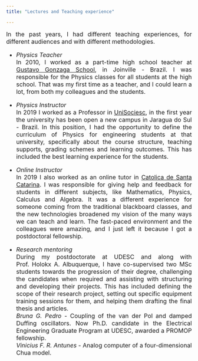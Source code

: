```yaml
---
title: "Lectures and Teaching experience"

---
```


<style>
body {
text-align: justify}
</style>

<font size="3"> In the past years, I had different teaching experiences, for different audiences and with different methodologies. 

* _Physics Teacher_   
In 2010, I worked as a part-time high school teacher at [Gustavo Gonzaga School](https://www.facebook.com/pages/Escola-B%C3%A1sica-Prof-Gustavo-Augusto-Gonzaga/196206913741888), in Joinville - Brazil. I was responsible for the Physics classes for all students at the high school. That was my first time as a teacher, and I could learn a lot, from both my colleagues and the students.  

* _Physics Instructor_   
In 2019 I worked as a Professor in [UniSociesc](https://www.unisociesc.com.br/), in the first year the university has been open a new campus in Jaragua do Sul - Brazil. In this position, I had the opportunity to define the curriculum of Physics for engineering students at that university, specifically about the course structure, teaching supports, grading schemes and learning outcomes. This has included the best learning experience for the students.  

* _Online Instructor_  
In 2019 I also worked as an online tutor in [Catolica de Santa Catarina](http://www.catolicasc.org.br/). I was responsible for giving help and feedback for students in different subjects, like Mathematics, Physics, Calculus and Algebra. It was a different experience for someone coming from the traditional blackboard classes, and the new technologies broadened my vision of the many ways we can teach and learn. The fast-paced environment and the colleagues were amazing, and I just left it because I got a postdoctoral fellowship.

* _Research mentoring_  
During my postdoctorate at UDESC and along with Prof. Holokx A. Albuquerque, I have co-supervised two MSc students towards the progression of their degree, challenging the candidates when required and assisting with structuring and developing their projects. This has included defining the scope of their research project, setting out specific equipment training sessions for them, and helping them drafting the final thesis and articles.   
*Bruna G. Pedro* - Coupling of the van der Pol and damped Duffing oscillators. Now Ph.D.  candidate in the Electrical Engineering Graduate Program at UDESC, awarded a PROMOP fellowship.  
*Vinicius F. R. Antunes* - Analog computer of a four-dimensional Chua model. 

  

</font>